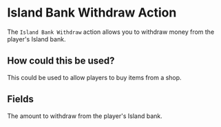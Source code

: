 
# Island Bank Withdraw Action

The `Island Bank Withdraw` action allows you to withdraw money from the player's Island bank.

## How could this be used?

This could be used to allow players to buy items from a shop.

## Fields

<ActionsField/>

<EntryField name="Amount" required>
    The amount to withdraw from the player's Island bank.
</EntryField>
